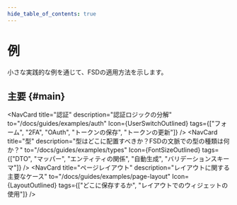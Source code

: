 ```yaml
---
hide_table_of_contents: true
---
```


# 例

<p class="summary">
小さな実践的な例を通じて、FSDの適用方法を示します。
</p>

## 主要 {#main}


<NavCard
    title="認証"
    description="認証ロジックの分解"
    to="/docs/guides/examples/auth"
    Icon={UserSwitchOutlined}
    tags={["フォーム", "2FA", "OAuth", "トークンの保存", "トークンの更新"]}
 />
<NavCard
    title="型"
    description="型はどこに配置すべきか？FSDの文脈での型の種類は何か？"
    to="/docs/guides/examples/types"
    Icon={FontSizeOutlined}
    tags={["DTO", "マッパー", "エンティティの関係", "自動生成", "バリデーションスキーマ"]}
 />
<NavCard
    title="ページレイアウト"
    description="レイアウトに関する主要なケース"
    to="/docs/guides/examples/page-layout"
    Icon={LayoutOutlined}
    tags={["どこに保存するか", "レイアウトでのウィジェットの使用"]}
 />